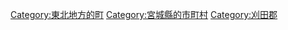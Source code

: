 {{Commonscat|Zao, Miyagi}}
{{Catmore}}

{{DEFAULTSORT:Zao}}
[[Category:東北地方的町|Category:東北地方的町]]
[[Category:宮城縣的市町村|Category:宮城縣的市町村]]
[[Category:刈田郡|Category:刈田郡]]
